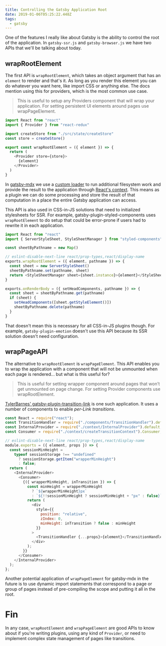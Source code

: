 ```yaml
---
title: Controlling the Gatsby Application Root
date: 2019-01-06T05:25:22.448Z
tags:
  - gatsby
---
```

One of the features I really like about Gatsby is the ability to control the root of the application. In `gatsby-ssr.js` and `gatsby-browser.js` we have two APIs that we'll be talking about today.

## wrapRootElement

The first API is `wrapRootElement`, which takes an object argument that has an `element` to render and that's it. As long as you render this element you can do whatever you want here, like import CSS or anything else. The docs mention using this for providers, which is the most common use case.

> This is useful to setup any Providers component that will wrap your application. For setting persistent UI elements around pages use wrapPageElement.

```js
import React from "react"
import { Provider } from "react-redux"

import createStore from "./src/state/createStore"
const store = createStore()

export const wrapRootElement = ({ element }) => {
  return (
    <Provider store={store}>
      {element}
    </Provider>
  )
}
```

In [gatsby-mdx](https://github.com/ChristopherBiscardi/gatsby-mdx/blob/5c305c2afcb857e69e11dc011ccd0b8ef6fe0e4d/packages/gatsby-mdx/wrap-root-element.js) we use a [custom loader](https://github.com/ChristopherBiscardi/gatsby-mdx/blob/5c305c2afcb857e69e11dc011ccd0b8ef6fe0e4d/packages/gatsby-mdx/loaders/mdx-scopes.js) to run additional filesystem work and provide the result to the application through [React's context](https://reactjs.org/docs/context.html). This means as a plugin we can do some processing and store the result of that computation in a place the entire Gatsby application can access.

This API is also used in CSS-in-JS solutions that need to initialized stylesheets for SSR. For example, gatsby-plugin-styled-components uses `wrapRootElement` to do setup that could be error-prone if users had to rewrite it in each application.

```js
import React from "react"
import { ServerStyleSheet, StyleSheetManager } from "styled-components"

const sheetByPathname = new Map()

// eslint-disable-next-line react/prop-types,react/display-name
exports.wrapRootElement = ({ element, pathname }) => {
  const sheet = new ServerStyleSheet()
  sheetByPathname.set(pathname, sheet)
  return <StyleSheetManager sheet={sheet.instance}>{element}</StyleSheetManager>
}

exports.onRenderBody = ({ setHeadComponents, pathname }) => {
  const sheet = sheetByPathname.get(pathname)
  if (sheet) {
    setHeadComponents([sheet.getStyleElement()])
    sheetByPathname.delete(pathname)
  }
}
```

That doesn't mean this is necessary for all CSS-in-JS plugins though. For example, `gatsby-plugin-emotion` doesn't use this API because its SSR solution doesn't need configuration.

## wrapPageAPI

The alternative to `wrapRootElement` is `wrapPageElement`. This API enables you to wrap the application with a component that will not be unmounted when each page is rendered... but what is this useful for?

> This is useful for setting wrapper component around pages that won’t get unmounted on page change. For setting Provider components use wrapRootElement.

[TylerBarnes' gatsby-plugin-transition-link](https://github.com/TylerBarnes/gatsby-plugin-transition-link/blob/11336c6b3a5059bd5c428ca4dc5fa7377559a1aa/src/wrap-page.js) is one such application. It uses a number of components to enable *per-Link transitions*. 

```js
const React = require("react");
const TransitionHandler = require("./components/TransitionHandler").default;
const InternalProvider = require("./context/InternalProvider").default;
const Consumer = require("./context/createTransitionContext").Consumer;

// eslint-disable-next-line react/prop-types,react/display-name
module.exports = ({ element, props }) => {
  const sessionMinHeight =
    typeof sessionStorage !== "undefined"
      ? sessionStorage.getItem("wrapperMinHeight")
      : false;
  return (
    <InternalProvider>
      <Consumer>
        {({ wrapperMinHeight, inTransition }) => {
          const minHeight = wrapperMinHeight
            ? `${wrapperMinHeight}px`
            : `${!!sessionMinHeight ? sessionMinHeight + "px" : false}`;
          return (
            <div
              style={{
                position: "relative",
                zIndex: 0,
                minHeight: inTransition ? false : minHeight
              }}
            >
              <TransitionHandler {...props}>{element}</TransitionHandler>
            </div>
          );
        }}
      </Consumer>
    </InternalProvider>
  );
};
```

Another potential application of `wrapPageElement` for gatsby-mdx in the future is to use dynamic import statements that correspond to a page or group of pages instead of pre-compiling the scope and putting it all in the root.

# Fin

In any case, `wrapRootElement` and `wrapPageElement` are good APIs to know about if you're writing plugins, using any kind of `Provider`, or need to implement complex state management of pages like transitions.
